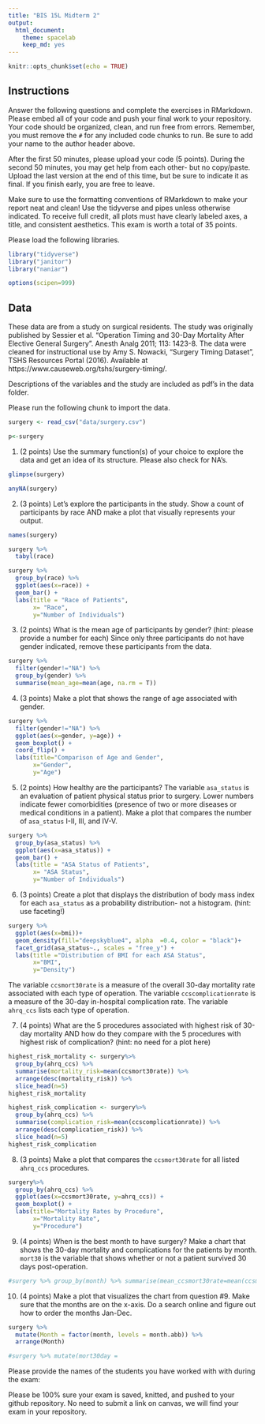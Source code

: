 ```yaml
---
title: "BIS 15L Midterm 2"
output:
  html_document: 
    theme: spacelab
    keep_md: yes
---
```


```r
knitr::opts_chunk$set(echo = TRUE)
```

## Instructions
Answer the following questions and complete the exercises in RMarkdown. Please embed all of your code and push your final work to your repository. Your code should be organized, clean, and run free from errors. Remember, you must remove the `#` for any included code chunks to run. Be sure to add your name to the author header above.  

After the first 50 minutes, please upload your code (5 points). During the second 50 minutes, you may get help from each other- but no copy/paste. Upload the last version at the end of this time, but be sure to indicate it as final. If you finish early, you are free to leave.

Make sure to use the formatting conventions of RMarkdown to make your report neat and clean! Use the tidyverse and pipes unless otherwise indicated. To receive full credit, all plots must have clearly labeled axes, a title, and consistent aesthetics. This exam is worth a total of 35 points. 

Please load the following libraries.
```r
library("tidyverse")
library("janitor")
library("naniar")
```

```r
options(scipen=999)
```

## Data
These data are from a study on surgical residents. The study was originally published by Sessier et al. “Operation Timing and 30-Day Mortality After Elective General Surgery”. Anesth Analg 2011; 113: 1423-8. The data were cleaned for instructional use by Amy S. Nowacki, “Surgery Timing Dataset”, TSHS Resources Portal (2016). Available at https://www.causeweb.org/tshs/surgery-timing/.

Descriptions of the variables and the study are included as pdf's in the data folder.  

Please run the following chunk to import the data.
```r
surgery <- read_csv("data/surgery.csv")
```

```r
p<-surgery
```

1. (2 points) Use the summary function(s) of your choice to explore the data and get an idea of its structure. Please also check for NA's.
```r
glimpse(surgery)
```

```r
anyNA(surgery)
```

2. (3 points) Let's explore the participants in the study. Show a count of participants by race AND make a plot that visually represents your output.
```r
names(surgery)
```
```r
surgery %>% 
  tabyl(race)
```

```r
surgery %>% 
  group_by(race) %>% 
  ggplot(aes(x=race)) +
  geom_bar() +
  labs(title = "Race of Patients",
       x= "Race",
       y="Number of Individuals")
```

3. (2 points) What is the mean age of participants by gender? (hint: please provide a number for each) Since only three participants do not have gender indicated, remove these participants from the data.

```r
surgery %>% 
  filter(gender!="NA") %>% 
  group_by(gender) %>% 
  summarise(mean_age=mean(age, na.rm = T))
```

4. (3 points) Make a plot that shows the range of age associated with gender.
```r
surgery %>% 
  filter(gender!="NA") %>% 
  ggplot(aes(x=gender, y=age)) +
  geom_boxplot() +
  coord_flip() +
  labs(title="Comparison of Age and Gender",
       x="Gender",
       y="Age")
```

5. (2 points) How healthy are the participants? The variable `asa_status` is an evaluation of patient physical status prior to surgery. Lower numbers indicate fewer comorbidities (presence of two or more diseases or medical conditions in a patient). Make a plot that compares the number of `asa_status` I-II, III, and IV-V.
```r
surgery %>% 
  group_by(asa_status) %>% 
  ggplot(aes(x=asa_status)) +
  geom_bar() +
  labs(title = "ASA Status of Patients",
       x= "ASA Status",
       y="Number of Individuals")
```

6. (3 points) Create a plot that displays the distribution of body mass index for each `asa_status` as a probability distribution- not a histogram. (hint: use faceting!)
```r
surgery %>% 
  ggplot(aes(x=bmi))+
  geom_density(fill="deepskyblue4", alpha  =0.4, color = "black")+
  facet_grid(asa_status~., scales = "free_y") +
  labs(title ="Distribution of BMI for each ASA Status",
       x="BMI",
       y="Density")
```

The variable `ccsmort30rate` is a measure of the overall 30-day mortality rate associated with each type of operation. The variable `ccscomplicationrate` is a measure of the 30-day in-hospital complication rate. The variable `ahrq_ccs` lists each type of operation.  

7. (4 points) What are the 5 procedures associated with highest risk of 30-day mortality AND how do they compare with the 5 procedures with highest risk of complication? (hint: no need for a plot here)
```r
highest_risk_mortality <- surgery%>% 
  group_by(ahrq_ccs) %>% 
  summarise(mortality_risk=mean(ccsmort30rate)) %>% 
  arrange(desc(mortality_risk)) %>% 
  slice_head(n=5)
highest_risk_mortality
```
```r
highest_risk_complication <- surgery%>% 
  group_by(ahrq_ccs) %>% 
  summarise(complication_risk=mean(ccscomplicationrate)) %>% 
  arrange(desc(complication_risk)) %>% 
  slice_head(n=5)
highest_risk_complication
```

8. (3 points) Make a plot that compares the `ccsmort30rate` for all listed `ahrq_ccs` procedures.
```r
surgery%>% 
  group_by(ahrq_ccs) %>% 
  ggplot(aes(x=ccsmort30rate, y=ahrq_ccs)) +
  geom_boxplot() +
  labs(title="Mortality Rates by Procedure",
       x="Mortality Rate",
       y="Procedure")
```

9. (4 points) When is the best month to have surgery? Make a chart that shows the 30-day mortality and complications for the patients by month. `mort30` is the variable that shows whether or not a patient survived 30 days post-operation.
```r
#surgery %>% group_by(month) %>% summarise(mean_ccsmort30rate=mean(ccsmort30rate),mean_ccscomplicationrate=mean(ccscomplicationrate))
```

10. (4 points) Make a plot that visualizes the chart from question #9. Make sure that the months are on the x-axis. Do a search online and figure out how to order the months Jan-Dec.
```r
surgery %>% 
  mutate(Month = factor(month, levels = month.abb)) %>% 
  arrange(Month)
```
```r
#surgery %>% mutate(mort30day =
```

Please provide the names of the students you have worked with with during the exam:

Please be 100% sure your exam is saved, knitted, and pushed to your github repository. No need to submit a link on canvas, we will find your exam in your repository.